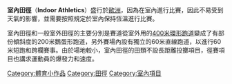 {{multiple issues| {{Expand|time=2018-02-23T13:12:00+00:00}} {{Unreferenced|time=2018-02-23T13:12:00+00:00}} }}
'''室內田徑'''（'''Indoor Athletics'''）盛行於[[歐洲|歐洲]]，因為在室內進行比賽，因此不易受到天氣的影響，並需要按照規定於室內保持恆溫進行比賽。

室內田徑和一般室外田徑的主要分別是賽道從室外用的[[400米環形跑道|400米環形跑道]]變成了有部份傾斜度的200米鵝蛋形跑道，另外賽場內設有獨立的60米直線跑道，以進行60米短跑和跨欄賽事。由於場地較小，室內田徑的田類不設長距離投擲項目，徑賽項目也講求運動員的爆發力和速度。

[[Category:體育小作品|Category:體育小作品]]
[[Category:田徑|Category:田徑]]
[[Category:室內項目|Category:室內項目]]